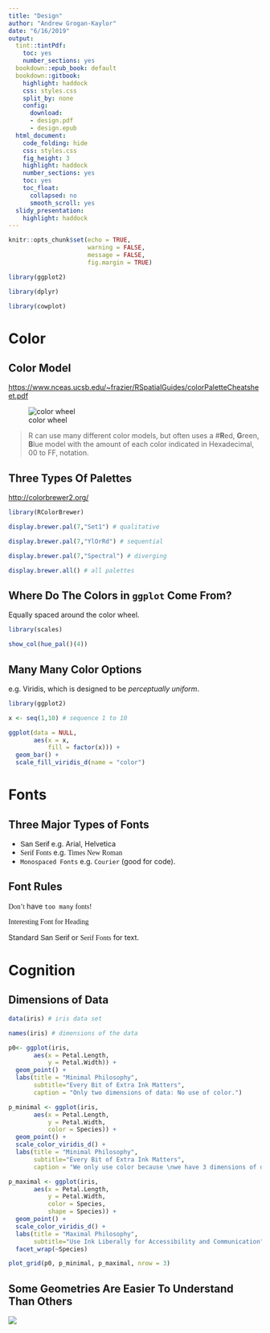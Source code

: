 ```yaml
---
title: "Design"
author: "Andrew Grogan-Kaylor"
date: "6/16/2019"
output:
  tint::tintPdf:
    toc: yes
    number_sections: yes
  bookdown::epub_book: default  
  bookdown::gitbook:
    highlight: haddock
    css: styles.css
    split_by: none
    config:
      download:
      - design.pdf
      - design.epub
  html_document: 
    code_folding: hide
    css: styles.css
    fig_height: 3
    highlight: haddock
    number_sections: yes
    toc: yes
    toc_float:
      collapsed: no
      smooth_scroll: yes
  slidy_presentation:
    highlight: haddock
---
```


```r

knitr::opts_chunk$set(echo = TRUE,
                      warning = FALSE,
                      message = FALSE,
                      fig.margin = TRUE)

library(ggplot2)

library(dplyr)

library(cowplot)

```

# Color 

## Color Model

[https://www.nceas.ucsb.edu/~frazier/RSpatialGuides/colorPaletteCheatsheet.pdf](https://www.nceas.ucsb.edu/~frazier/RSpatialGuides/colorPaletteCheatsheet.pdf)

![color wheel](colorwheel.png)

> R can use many different color models, but often uses a #**R**ed, **G**reen, **B**lue model with the amount of each color indicated in Hexadecimal, 00 to FF, notation.

## Three Types Of Palettes

[http://colorbrewer2.org/](http://colorbrewer2.org/)

```r

library(RColorBrewer)

```

```r

display.brewer.pal(7,"Set1") # qualitative

```

```r

display.brewer.pal(7,"YlOrRd") # sequential

```

```r

display.brewer.pal(7,"Spectral") # diverging

```

```r

display.brewer.all() # all palettes

```

\newpage

## Where Do The Colors in `ggplot` Come From?

Equally spaced around the color wheel.

```r

library(scales)

show_col(hue_pal()(4))

```

## Many Many Color Options

e.g. Viridis, which is designed to be *perceptually uniform*.

```r

library(ggplot2)

x <- seq(1,10) # sequence 1 to 10

ggplot(data = NULL, 
       aes(x = x,
           fill = factor(x))) + 
  geom_bar() + 
  scale_fill_viridis_d(name = "color")

```


# Fonts 

## Three Major Types of Fonts

* <font face="Arial">San Serif</font> e.g. Arial, Helvetica
* <font face="Times New Roman">Serif Fonts</font> e.g. <font face="Times New Roman">Times New Roman</font>
* `Monospaced Fonts` e.g. `Courier` (good for code).

## Font Rules

<font face="Comic Sans MS">Don't</font> have `too many` <font face="Times New Roman">fonts!</font>

<font face="Impact">Interesting Font for Heading</font>

Standard <font face="Arial">San Serif</font> or <font face="Times New Roman">Serif Fonts</font> for text.

# Cognition

## Dimensions of Data

```r

data(iris) # iris data set

names(iris) # dimensions of the data

p0<- ggplot(iris,
       aes(x = Petal.Length,
           y = Petal.Width)) +
  geom_point() + 
  labs(title = "Minimal Philosophy",
       subtitle="Every Bit of Extra Ink Matters",
       caption = "Only two dimensions of data: No use of color.") 

p_minimal <- ggplot(iris,
       aes(x = Petal.Length,
           y = Petal.Width,
           color = Species)) +
  geom_point() + 
  scale_color_viridis_d() + 
  labs(title = "Minimal Philosophy",
       subtitle="Every Bit of Extra Ink Matters",
       caption = "We only use color because \nwe have 3 dimensions of data.") 

p_maximal <- ggplot(iris,
       aes(x = Petal.Length,
           y = Petal.Width,
           color = Species,
           shape = Species)) +
  geom_point() + 
  scale_color_viridis_d() + 
  labs(title = "Maximal Philosophy",
       subtitle="Use Ink Liberally for Accessibility and Communication") +
  facet_wrap(~Species)

plot_grid(p0, p_minimal, p_maximal, nrow = 3)

```

## Some Geometries Are Easier To Understand Than Others

![](Rauser-most-important-thing.png)

